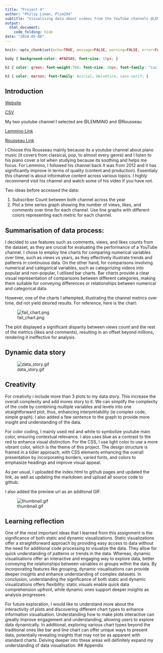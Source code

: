 ```yaml
---
title: "Project 4"
author: "Philip Liman, Plim294"
subtitle: "Visualising data about videos from the YouTube channels @LEMMiNO and @Rousseau"
output: 
  html_document:
    code_folding: hide
date: "2024-05-08"
---
```


```r
knitr::opts_chunk$set(echo=TRUE, message=FALSE, warning=FALSE, error=FALSE)
```

```css
body { background-color: #FAD5A5; font-size: 15px; }

h2 { color: green; font-weight:700; font-size: 30px; font-family: "Lucida Console", "Courier New", monospace; border: 2px solid powderblue; }

h3 { color: maroon; font-family: Avirial, Helvetica, sans-serif; }
```

## Introduction

[Website](https://philiplim1509.github.io/stats220/)

[CSV](https://docs.google.com/spreadsheets/d/e/2PACX-1vRAk1VTiPEDf6H_bk442dTuh3CTLgjyd7HDgh-QhlkyWs-onXy8_ZnOp2i_BxgM0hIYx_gTB-rfw4fT/pub?output=csv)

My two youtube channel I selected are @LEMMiNO and @Rousseau

[Lemmino Link](https://www.youtube.com/@LEMMiNO)

[Rousseau Link](https://www.youtube.com/@Rousseau)

I Choose this Rousseau mainly because its a youtube channel about piano music (it covers from classical, pop, to almost every genre) and I listen to his piano cover a lot when studying because its soothing and helps me focus. 
For Lemmino, I followed his channel back it was from 2012 and it has significantly improve in terms of quality (content and production). Essentialy this channel is about informative content across various topics. I highly recommend visit his channel and watch some of his video if you have not.

Two ideas before accessed the data:

1. Subscriber Count between both channel across the year
2. Plot a time series graph showing the number of views, likes, and comments over time for each channel.
Use line graphs with different colors representing each metric for each channel.

## Summarisation of data process:

I decided to use features such as comments, views, and likes counts from the dataset, as they are crucial for evaluating the performance of a YouTube channel. I chose to employ line charts for comparing numerical variables over time, such as views vs years, as they effectively illustrate trends and patterns in continuous data. On the other hand, for comparisons involving numerical and categorical variables, such as categorizing videos into popular and non-popular, I utilised bar charts. Bar charts provide a clear visual representation of comparisons between different categories, making them suitable for conveying differences or relationships between numerical and categorical data.


However, one of the charts I attempted, illustrating the channel metrics over time, did not yield desired results. For reference, here is the chart: 

![fail_chart.png](fail_chart.png)

The plot displayed a significant disparity between views count and the rest of the metrics (likes and comments), resulting in an offset beyond millions, rendering it ineffective for analysis.

## Dynamic data story

![data_story.gif](data_story.gif)


## Creativity

For creativity i include more than 3 plots to my data story. This increase the overall complexity and add mores story to it. We can simplify the complexity of the code by combining multiple variables and levels into one straightforward plot, thus, enhancing interpretability (ie complex code, simple graph). I also added a few sentence to the graph to provide more insight and understanding of the data.

For color coding, I mainly used red and white to symbolize youtube main color, ensuring contextual relevance. I also uses blue as a contrast to the red to enhance visual distinction. For the CSS, I use light color to use a more vibrant color, which is the theme of this project. The design structure is framed in a tidier approach, with CSS elements enhancing the overall presentation by incorporating borders, varied fonts, and colors to emphasize headings and improve visual appeal.

As per usual, I uploaded the index.html to github pages and updated the link, as well as updating the markdown and upload all source code to github.

I also added the preview url as an additonal GIF.

![thumbnail.gif](thumbnail.gif)



## Learning reflection

One of the most important ideas that I learned from this assignment is the significance of both static and dynamic visualizations. Static visualizations offer a straightforward approach by providing easy access to data without the need for additional code processing to visualize the data. They allow for quick understanding of patterns or trends in the data. Whereas, dynamic visualisations offer an interactive and engaging way to explore data, better conveying the  relationships between variables or groups within the data. By incorporating features like grouping, dynamic visualisations can provide deeper insights and enhance understanding of complex datasets. In conclusion, understanding the significance of both static and dynamic visualizations offers flexibility: static visuals enable quick data comprehension upfront, while dynamic ones support deeper insights as analysis progresses.

For future exploration, I would like to understand more about the interactivity of plots and discovering different chart types to enhance information visualisation. Understanding how to make plots interactive can greatly improve engagement and understanding, allowing users to explore data dynamically. In additional, exploring various chart types beyond the traditional ones like bar and line chart can offer unique ways to present data, potentially revealing insights that may not be as apparent with standard charts. Delving deeper into these areas will definitely expand my understanding of data visualisation.
## Appendix
```r

```
```r

```